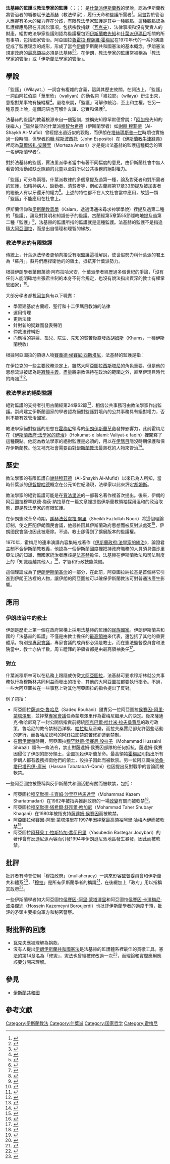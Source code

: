 '''法基赫的監護'''或'''教法學家的監護'''（{{lang-ar|ولاية الفقيه}}；{{lang-fa|ولایت فقیه}}；{{lang-ur|ولایت فقیه}}）是[[什葉派|什葉派]][[伊斯蘭教|伊斯蘭教]]的學說，認為伊斯蘭教將管治者的職務賦予[[法基赫|法基赫]]（教法學家），履行天命和監護所需者<ref>{{cite book | language = en | author = Nisrine Abiad | title = ''Sharia, Muslim states and international human rights treaty obligations: a comparative study'' | date = 2008年 | publisher = BIICL | isbn = 190522141X | pages = 第40頁 }}</ref>。[[阿訇|阿訇]]對於管治人應握有多大的權力存在分歧，有限教法學家監護是其中一種觀點，這種觀點認為監護權應局限在非訴訟事項，包括宗教捐獻（[[瓦克夫|瓦克夫]]）、法律事項和沒有受責人的財產。絕對教法學家監護則認為監護權包涵[[伊斯蘭教的先知|伊斯蘭教先知]]和[[什葉派伊瑪目|什葉派伊瑪目]]相關的所有事項，包括國家管治。阿亞圖拉[[魯霍拉·穆薩維·霍梅尼|魯霍拉·穆薩維·霍梅尼]]在1970年代的一系列演講促成了監護理念的成形，形成了當今[[伊朗|伊朗]]伊斯蘭共和國憲法的基本概念。伊朗憲法規定政府的[[最高領袖|最高領袖]]必須是法基赫<ref>{{cite web | language = en | publisher = Harvard Law School | title = Taking Stock of a Quarter Century of the Islamic Republic of Iran | url = http://www.law.harvard.edu/programs/ilsp/publications/buchta.pdf | author = Wilfried Buchta | date = 2005 | accessdate = 08-12-2010 | archive-date = 2008-02-27 | archive-url = https://web.archive.org/web/20080227100026/http://www.law.harvard.edu/programs/ilsp/publications/buchta.pdf | dead-url = no }}</ref><ref>{{cite web|language=en |publisher=iranonline.com |title=The Leader or Leadership Council |url=http://www.iranonline.com/iran/iran-info/Government/constitution-8.html |accessdate=08-12-2010 |deadurl=yes |archiveurl=https://web.archive.org/web/20101123063337/http://www.iranonline.com/iran/iran-info/Government/constitution-8.html |archivedate=2010-11-23 }}</ref>。在伊朗，教法學家的監護常被稱為「教法學家的管治」或「伊斯蘭法學家的管治」。

== 學說 ==

「監護」（Wilayat，{{lang-fa|الفقيه}}）一詞含有複雜的含義，這與其歷史攸關。在詞法上，「監護」一詞由阿拉伯語「華里欣」（waliyan）的動名詞「維拉耶」（wilaya）衍生出來，意指對某事物有操縱權<ref>{{cite book | language = en | author = Tallal Alie Turfe | title = ''Unity in Islam, Reflections and Insights'' | publisher = TTQ, INC | isbn = 0940368471 | pages = 第195頁 }}</ref>。嚴格來說，「監護」可解作統治、至上和主權。在另一種意義上說，這個詞語也可解作友誼、忠實和保護<ref>{{cite book | language = en | author = Georg Stauth、Samuli Schielke | title = ''Dimensions of locality: Muslim saints, their place and space'' | date = 2009年 | publisher = transcript Verlag | isbn = 3899429680 | pages = 第27頁 }}</ref>。

法基赫的監護的教義根源來自一個聖訓，據稱先知穆罕默德曾說：「[[阿訇|阿訇]]是先知的後繼人」<ref>{{cite book | language = en | author = Colin Turner | title = ''Islam without Allah?: the rise of religious externalism in Safavid Iran'' | date = 2000年 | publisher = Routledge | isbn = 0700714472 | pages = 第178頁 }}</ref>雖然最早的什葉派[[伊智提哈德|穆智台希德]]（伊斯蘭學者）如[[謝赫·穆菲德|謝赫·穆菲德]]（Al-Shaykh Al-Mufid）曾經提出過近似的觀點，而伊朗在[[塔赫瑪斯普一世|塔赫瑪斯普一世]]時期也實施過一段時間，但學者[[約翰·埃斯波西托|約翰·埃斯波西托]]（John Esposito）在《[[伊斯蘭教牛津辭典|伊斯蘭教牛津辭典]]》裡認為[[莫爾塔扎·安薩里|莫爾塔扎·安薩里]]（Morteza Ansari）才是提出法基赫的監護這種概念的第一名伊斯蘭學者<ref>{{cite web | language = en | publisher = Oxford Islamic Studies Online | title = Ansari, Murtada | url = http://www.oxfordislamicstudies.com/article/opr/t125/e170 | author = John Esposito | accessdate = 09-12-2010 | archive-date = 2014-04-07 | archive-url = https://web.archive.org/web/20140407003516/http://www.oxfordislamicstudies.com/article/opr/t125/e170 | dead-url = no }}</ref>。

對於法基赫的監護，賈法里派學者當中有著不同幅度的意見，由伊斯蘭社會中無人看管的活動如缺乏照顧的兒童以至對所以公共事務的絕對權力。

「監護」可分為兩種，什葉派教律的多個章提及過第一種，論及對死者和對所需者的監護，如精神病人、缺勤者、清貧者等，例如古蘭經第17章33節提及被加害者的繼後人有以牙還牙的權力<ref name=17:33>{{cite web | language = en | publisher = quran.com | title = 17:33 | url = http://quran.com/17/33 | accessdate = 10-12-2010 | archive-date = 2015-04-02 | archive-url = https://web.archive.org/web/20150402102923/http://quran.com/17/33 | dead-url = no }}</ref>。上述的特性都不在人文社會當中應用，故這一類「監護」不能應用在社會上。

伊斯蘭信仰和[[伊斯兰教义学|伊斯蘭教義學]]（Kalam，透過溝通來尋求神學學說）裡提及過第二種的「監護」，論及對賢明和知識份子的監護。古蘭經第5章第55節隱晦地提及過第二種「監護」<ref name=5:55>{{cite web | language = en | publisher = quran.com | title = 5:55 | url = http://quran.com/5/55 | accessdate = 10-12-2010 | archive-date = 2015-03-28 | archive-url = https://web.archive.org/web/20150328204321/http://quran.com/5/55 | dead-url = no }}</ref>，法基赫的監護所指的監護就是這種監護。法基赫的監護不是指追隨[[大阿亞圖拉|大阿亞圖拉]]，而是出自情理和理智的緣故。

=== 教法學家的有限監護 ===

傳統上，什葉派法學者更傾向接受有限監護這種解說，使世俗勢力稱什葉派的君王為「蘇丹」。蘇丹們應捍衛他的的領土，抵抗非什葉派勢力。

根據伊朗學者葉爾萬德·阿布拉哈米安，什葉派學者經歷過多個世紀的爭論，「沒有任何人能明確地主張君主制的本身不符合規定，也沒有說法指出資深的教士有權掌管國家」<ref>{{cite book | language = en | author = Ervand Abrahamian | title = ''Khomeinism: Essays on the Islamic Republic'' | date = 1993年 | publisher = University of California Press | isbn = 0520085035 | pages = 第19頁 }}</ref>。

大部分學者都視[[阿訇|阿訇]]負有以下職責：

*學習建基於古蘭經、聖行和十二伊瑪目教誨的法律
*運用情理
*更新法律
*針對新的疑難而發表聲明
*仲裁法律糾紛
*向應得的寡婦、孤兒、院生、先知的貧苦後裔發放[[胡姆斯|胡姆斯]]（Khums，一種伊斯蘭稅收）

根據阿亞圖拉的領導人物[[阿里·西斯塔尼|賽義德·侯賽尼·西斯塔尼]]，法基赫的監護是指：

{{Cquote|每名法學家（法基赫）都非訴訟事項都具備監護權……而對於與社會秩序相關的一般事項，法基赫的監護及其實施要取決於一些必然條件，包括法基赫須得到大多數穆斯林的認受。}}

在伊拉克的一些主要政務決定上，雖然大阿亞圖拉[[阿里·西斯塔尼|西斯塔尼]]的角色重要，但是他的思想流派被認為是[[寂靜主義|寂靜主義]]，盡量將宗教保持在政治的範圍之外，直至伊瑪目時代的降臨<ref>{{cite web | language = en | publisher = NYTimes.com | title = Shiites in Iraq Say Government Will Be Secular
 | url = http://www.nytimes.com/2005/01/24/international/middleeast/24shiites.html?_r=1 | author = Dexter Filkins | date = 2005-01-24 | accessdate = 11-12-2010 }}</ref><ref>{{cite web | language = en | publisher = Washingtonpost | title = Iraqi Sheik Struggles for Votes, And Against Religious Tradition | url = http://www.washingtonpost.com/wp-dyn/articles/A39853-2005Jan26_3.html | accessdate = 11-12-2010 | archive-date = 2021-04-10 | archive-url = https://web.archive.org/web/20210410045955/https://www.washingtonpost.com/wp-dyn/articles/A39853-2005Jan26_3.html | dead-url = no }}</ref>。

=== 教法學家的絕對監護 ===

絕對監護的支持者引用古蘭經第24章62節<ref name=USC>{{cite web|language=en |publisher=USC |title=AL-NOOR (THE LIGHT) |url=http://www.usc.edu/schools/college/crcc/engagement/resources/texts/muslim/quran/024.qmt.html |accessdate=11-12-2010 |deadurl=yes |archiveurl=https://web.archive.org/web/20081208035237/http://www.usc.edu/schools/college/crcc/engagement/resources/texts/muslim/quran/024.qmt.html |archivedate=2008-12-08 }}</ref>，相信公共事務可由教法學家作出監護。崇尚建立伊斯蘭國家的學者認為絕對監護對境內的公共事務具有絕對權力，否則不能有效管治國家。

教法學家絕對監護的思想在[[魯霍拉·穆薩維·霍梅尼|霍梅尼]]領導的[[伊朗伊斯蘭革命|伊朗伊斯蘭革命]]發揮影響力，此前霍梅尼在《[[伊斯蘭政府:法學家的統治|伊斯蘭政府:法學家的統治]]》（Hokumat-e Islami: Valiyat-e faqih）裡闡釋了這種觀點。他認為教法學家的絕對監護是必須的，用以在[[伊瑪目|伊瑪目]]隱沒時期保護和保存伊斯蘭教。他又補充社會需要由對[[伊斯蘭教法|伊斯蘭教法]]最熟稔的人物來管治<ref>{{cite book | language = en | author = Mehdi Moslem | title = ''Factional politics in post-Khomeini Iran'' | date = 2002年 | publisher = Syracuse University Press | isbn = 0815629788 | pages = 第13頁 }}</ref>。

== 歷史 ==

教法學家的有限監護自[[謝赫穆菲德|謝赫穆菲德]]（Al-Shaykh Al-Mufid）以來已為人所知，當時什葉派的[[伊智提哈德|伊智提哈德]]概念在公元10世紀湧現，法學家以此來評定[[胡姆斯|胡姆斯]]。

教法學家的絕對監護可能是在[[賈法里派|賈法里派]]的一部著名著作裡首次提出。後來，伊朗的阿亞圖拉穆罕默德·梅荻·納拉基在一篇文章裡提倡伊斯蘭教領袖採用溫和的政治取態，即是教法學家的有限監護。

在伊朗憲政革命時期，[[謝赫法茲盧拉·努里|謝赫法茲盧拉·努里]]（Sheikh Fazlollah Noori）將這個理論訂制，使之匹配伊朗國民會議，他最終因其伊斯蘭政府思想而被反對派處死<ref>{{cite book | language = en | author = Christopher De Bellaigue | title = ''In the rose garden of the martyrs: a memoir of Iran'' | date = 2004年 | publisher = HarperCollins | isbn = 0007113935 | pages = 第100頁 }}</ref>，伊朗國民會議也因此被廢除。不過，教士卻得到了擴展版本的監護權。

1970年，霍梅尼的連串演講內容集結成著作《[[伊斯蘭政府:法學家的統治|伊斯蘭政府:法學家的統治]]》，論證君主制不合伊斯蘭教教義，他認為一個伊斯蘭國度裡把持政府職務的人員須具備沙里亞法規的知識，而國家統治者應該是[[法基赫|法基赫]]擔任，法基赫在伊斯蘭教法和司法制度上的「知識超越其他人」<ref>{{cite book | language = en | author = Ruhollah Khomeini、Hamid Algar | title = ''Islam and revolution: writings and declarations of Imam Khomeini'' | date = 1981年 | publisher = Mizan Press | isbn = 0933782039 | pages = 第59頁 }}</ref>，才智和行政技能兼備。

這個理論成為了[[伊朗伊斯蘭革命|伊朗伊斯蘭革命]]的一部分，在此前，阿亞圖拉納拉基是首個將它引進到伊朗王法裡的人物，讓伊朗的阿亞圖拉可以確保伊斯蘭教法可對普通法產生影響。

== 應用 ==

=== 伊朗政治中的教士 ===

伊朗是歷史上第一個在政府架構上採用法基赫的監護的[[民族國家|民族國家]]。伊朗伊斯蘭共和國的「法基赫的監護」不僅是由教士擔任的[[最高領袖|最高領袖]]來代表，還包括了其他的重要體系，特別是[[伊朗專家會議|專家會議]]，專家會議的成員都必須是教士，而在憲法監督委員會和法院當中，教士亦佔半數。周五禮拜的帶領者都是由最高領袖委任<ref>{{cite book | language = en | author = Robin B. Wright | title = ''The Last Great Revolution: Turmoil and Transformation in Iran'' | date = 2001年 | publisher = Random House | isbn = 0375706305 | pages = 第15-16頁 }}</ref>。

=== 對立 ===

什葉派穆斯林可以在私務上跟隨或仿傚[[大阿亞圖拉|大阿亞圖拉]]，法基赫可要求穆斯林就公共事務執行為穆斯林共同利益而發出的指令，其他的大阿亞圖拉都要執行指令。不過，一些大阿亞圖拉在一些事務上對其他阿亞圖拉的指令提出了反對。

例子包括：
*阿亞圖拉[[薩迪克·魯哈尼|薩迪克·魯哈尼]]（Sadeq Rouhani）譴責另一位阿亞圖拉[[侯賽因-阿里·蒙塔澤里|侯賽因-阿里·蒙塔澤里]]，並抨擊[[專家會議|專家會議]]任命蒙塔澤里作為霍梅尼繼承人的決定。後來薩迪克·魯哈尼寫了一封公開信指責前總統[[阿克巴爾·哈什米·拉夫桑賈尼|阿克巴爾·哈什米·拉夫桑賈尼]]的政府政策，魯哈尼的教令禁制西洋棋、[[符合教規的食物_(伊斯蘭教)|哈拉勒]]及音樂，而拉夫桑賈尼卻允許這些活動的進行，而魯哈尼認可的[[阿舒拉節|阿舒拉節]][[禁慾苦修|禁慾苦修]]卻遭到禁制。
*在[[兩伊戰爭|兩伊戰爭]]時期，阿亞圖拉[[穆罕默德·侯賽尼·設拉子|穆罕默德·侯賽尼·設拉子]]（Mohammad Hussaini Shirazi）頒佈一條法令，禁止對薩達姆·侯賽因部隊的任何抵抗，薩達姆·侯賽因侵佔了伊朗的部分領土，企圖扼殺伊斯蘭革命。最高領袖[[魯霍拉·穆薩維·霍梅尼|霍梅尼]]則指出所有伊朗人都有義務捍衛他們的領土，設拉子因此而被軟禁。另一位阿亞圖拉[[哈桑·塔巴塔巴伊-庫米|哈桑·塔巴塔巴伊-庫米]]（Hassan Tabataba'i-Qomi）也因提出反對戰爭的言論而被軟禁。

一些阿亞圖拉被聲稱與反伊斯蘭共和國活動有關而被軟禁，包括：
*阿亞圖拉[[穆罕默德·卡齊姆·沙里亞特馬達里|穆罕默德·卡齊姆·沙里亞特馬達里]]（Mohammad Kazem Shariatmadari）在1982年被指與推翻政府的一場[[薩戴格·戈特布扎德|政變]]有關而被軟禁<ref>{{cite book | language = en | author = Reeva S. Simon、Philip Mattar、Richard W. Bulliet | title = ''Encyclopedia of the modern Middle East'' | date = 1996年 | publisher = Macmillan Reference USA | volume = 第4卷 | isbn = 0028970640 | pages = 第1640頁 }}</ref>。
*阿亞圖拉[[穆罕默德·塔希爾·舒拜爾·哈加尼|穆罕默德·塔希爾·舒拜爾·哈加尼]]（Mohammad Taher Shubayr Khaqani）在1980年被指支持[[薩達姆·侯賽因|薩達姆·侯賽因]]而被軟禁。
*阿亞圖拉[[侯賽因-阿里·蒙塔澤里|侯賽因-阿里·蒙塔澤里]]在1997年因抨擊最高領袖[[阿里·哈梅內伊|阿里·哈梅內伊]]而被軟禁<ref>{{cite book | language = en | author = Farhang Rajaee | title = ''Islamism and modernism: the changing discourse in Iran'' | date = 2007年 | publisher = University of Texas Press | isbn = 0292717563 | pages = 第209頁 }}</ref>。
*阿亞圖拉[[阿蘇貝丁·拉斯特加·喬伊巴里|阿蘇貝丁·拉斯特加·喬伊巴里]]（Yasubedin Rastegar Jooybari）的著作含有反遜尼派內容而引發1994年伊朗遜尼派地區發生暴發，因此而被軟禁。

== 批評 ==

批評者有時會使用「穆拉政府」（mullahcracy）一詞來形容監督委員會和伊斯蘭共和體系<ref>{{cite web | language = en | publisher = National Review Online | title = Judgment Day - Pooya Dayanim | url = http://www.nationalreview.com/articles/207429/judgment-day/pooya-dayanim | date = 08-07-2010 | accessdate = 2010-12-19 | archive-date = 2014-04-07 | archive-url = https://web.archive.org/web/20140407041809/http://www.nationalreview.com/articles/207429/judgment-day/pooya-dayanim | dead-url = no }}</ref>，「[[穆拉|穆拉]]」是所有伊斯蘭學者的稱謂<ref>{{cite book | language = en | author = Cyril Glassé、Huston Smith | title = ''The new encyclopedia of Islam'' | date = 2003年 | publisher = Rowman Altamira | isbn = 0759101906 | pages = 第327頁 }}</ref>，在後綴加上「政府」用以指稱其政府<ref>{{cite web | language = en | publisher = ANDC | title = Word Formation Exercises | url = http://www.anu.edu.au/andc/res/forschools/classtopics/word_form_ex.php#cracy | accessdate = 2010-12-19 | archive-date = 2011-04-15 | archive-url = https://web.archive.org/web/20110415052125/http://www.anu.edu.au/ANDC/res/forschools/classtopics/word_form_ex.php#cracy | dead-url = no }}</ref>。

一些伊斯蘭學者如大阿亞圖拉[[侯賽因-阿里·蒙塔澤里|侯賽因-阿里·蒙塔澤里]]和阿亞圖拉[[侯賽因·卡澤梅尼·波洛傑迪|侯賽因·卡澤梅尼·波洛傑迪]]（Hossein Kazemeyni Boroujerdi）也批評伊斯蘭學者的過度干預，批評的矛頭主要指向軍方和秘密警察。

== 對批評的回應 ==
*瓦克夫應被理解為捐款。
*沒有人提出[[伊朗伊斯蘭共和國憲法|伊朗伊斯蘭共和國憲法]]是法基赫的監護體系裡最佳的貫徹工具。憲法的第14章名為「修憲」，憲法也曾經被修改過一次<ref>{{cite book | language = en | author = Arzoo Osanloo | title = ''The politics of women's rights in Iran'' | date = 2009年 | publisher = Princeton University Press | isbn = 0691135479 | pages = 第29頁 }}</ref>，而理論和實際應用應該要分開來理解。

== 參見 ==
*[[伊斯蘭共和國|伊斯蘭共和國]]

==參考文獻==
<div class="references-small">
<references></references>
</div>

[[Category:伊斯蘭教法|Category:伊斯蘭教法]]
[[Category:什葉派|Category:什葉派]]
[[Category:国家哲学|Category:国家哲学]]
[[Category:霍梅尼|Category:霍梅尼]]